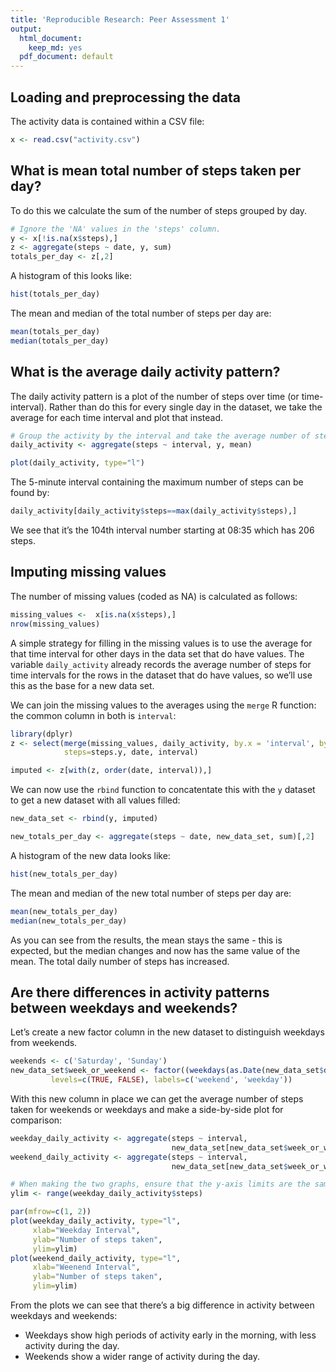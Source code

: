 ```yaml
---
title: 'Reproducible Research: Peer Assessment 1'
output:
  html_document:
    keep_md: yes
  pdf_document: default
---
```



## Loading and preprocessing the data

The activity data is contained within a CSV file: 

```r
x <- read.csv("activity.csv")
```

## What is mean total number of steps taken per day?

To do this we calculate the sum of the number of steps grouped by day.


```r
# Ignore the 'NA' values in the 'steps' column.
y <- x[!is.na(x$steps),]
z <- aggregate(steps ~ date, y, sum)
totals_per_day <- z[,2]
```

A histogram of this looks like:

```r
hist(totals_per_day)
```

The mean and median of the total number of steps per day are:

```r
mean(totals_per_day)
median(totals_per_day)
```

## What is the average daily activity pattern?

The daily activity pattern is a plot of the number of steps over time (or time-interval). Rather
than do this for every single day in the dataset, we take the average for each time interval
and plot that instead.


```r
# Group the activity by the interval and take the average number of steps
daily_activity <- aggregate(steps ~ interval, y, mean)
```

```r
plot(daily_activity, type="l")
```

The 5-minute interval containing the maximum number of steps can be found by:

```r
daily_activity[daily_activity$steps==max(daily_activity$steps),]
```

We see that it's the 104th interval number starting at 08:35 which has 206 steps.  

## Imputing missing values

The number of missing values (coded as NA) is calculated as follows:

```r
missing_values <-  x[is.na(x$steps),]
nrow(missing_values)
```

A simple strategy for filling in the missing values is to use the average for that time interval
for other days in the data set that do have values. The variable `daily_activity` already records
the average number of steps for time intervals for the rows in the dataset that do have values, so
we'll use this as the base for a new data set.

We can join the missing values to the averages using the `merge` R function: the common column in
both is `interval`:

```r
library(dplyr)
z <- select(merge(missing_values, daily_activity, by.x = 'interval', by.y = 'interval'), 
            steps=steps.y, date, interval)

imputed <- z[with(z, order(date, interval)),]
```

We can now use the `rbind` function to concatentate this with the `y` dataset to get a new dataset
with all values filled:

```r
new_data_set <- rbind(y, imputed)
```

```r
new_totals_per_day <- aggregate(steps ~ date, new_data_set, sum)[,2]
```

A histogram of the new data looks like:

```r
hist(new_totals_per_day)
```

The mean and median of the new total number of steps per day are:

```r
mean(new_totals_per_day)
median(new_totals_per_day)
```

As you can see from the results, the mean stays the same - this is expected, but the median changes and now has the same value of the mean. The total daily number of steps has increased.

## Are there differences in activity patterns between weekdays and weekends?

Let's create a new factor column in the new dataset to distinguish weekdays from weekends.

```r
weekends <- c('Saturday', 'Sunday')
new_data_set$week_or_weekend <- factor((weekdays(as.Date(new_data_set$date)) %in% weekends), 
         levels=c(TRUE, FALSE), labels=c('weekend', 'weekday'))
```

With this new column in place we can get the average number of steps taken for weekends or weekdays and 
make a side-by-side plot for comparison:

```r
weekday_daily_activity <- aggregate(steps ~ interval, 
                                    new_data_set[new_data_set$week_or_weekend=='weekday',], mean)
weekend_daily_activity <- aggregate(steps ~ interval, 
                                    new_data_set[new_data_set$week_or_weekend=='weekend',], mean)

# When making the two graphs, ensure that the y-axis limits are the same for easier comparison.
ylim <- range(weekday_daily_activity$steps)

par(mfrow=c(1, 2))
plot(weekday_daily_activity, type="l", 
     xlab="Weekday Interval", 
     ylab="Number of steps taken",
     ylim=ylim)
plot(weekend_daily_activity, type="l", 
     xlab="Weenend Interval", 
     ylab="Number of steps taken",
     ylim=ylim)
```

From the plots we can see that there's a big difference in activity between weekdays and weekends:

* Weekdays show high periods of activity early in the morning, with less activity during the day.
* Weekends show a wider range of activity during the day.
